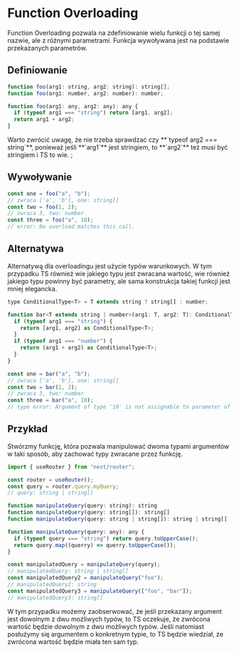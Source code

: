 # Function Overloading

Function Overloading pozwala na zdefiniowanie wielu funkcji o tej samej nazwie, ale z różnymi parametrami. Funkcja wywoływana jest na podstawie przekazanych parametrów.

## Definiowanie

```js filename="overloading.ts" copy
function foo(arg1: string, arg2: string): string[];
function foo(arg1: number, arg2: number): number;

function foo(arg1: any, arg2: any): any {
  if (typeof arg1 === "string") return [arg1, arg2];
  return arg1 + arg2;
}
```


<Callout emoji="💡">
  Warto zwrócić uwagę, że nie trzeba sprawdzać czy **`typeof arg2 === string`**,
  ponieważ jeśli **`arg1`** jest stringiem, to **`arg2`** też musi być stringiem
  i TS to wie.
</Callout>
;

## Wywoływanie

```js filename="overloading.ts" copy
const one = foo("a", "b");
// zwraca ['a', 'b'], one: string[]
const two = foo(1, 2);
// zwraca 3, two: number
const three = foo("a", 10);
// error: No overload matches this call.
```

## Alternatywa

Alternatywą dla overloadingu jest użycie typów warunkowych. W tym przypadku TS również wie jakiego typu jest zwracana wartość, wie również jakiego typu powinny być parametry, ale sama konstrukcja takiej funkcji jest mniej elegancka.

```js filename="overloading.ts" copy
type ConditionalType<T> = T extends string ? string[] : number;

function bar<T extends string | number>(arg1: T, arg2: T): ConditionalType<T> {
  if (typeof arg1 === "string") {
    return [arg1, arg2] as ConditionalType<T>;
  }
  if (typeof arg1 === "number") {
    return (arg1 + arg2) as ConditionalType<T>;
  }
}

const one = bar("a", "b");
// zwraca ['a', 'b'], one: string[]
const two = bar(1, 2);
// zwraca 3, two: number
const three = bar("a", 10);
// type error: Argument of type '10' is not assignable to parameter of type '"a"'
```

## Przykład

Stwórzmy funkcję, która pozwala manipulować dwoma typami argumentów w taki sposób, aby zachować typy zwracane przez funkcję.

```js filename="overloading.ts" copy
import { useRouter } from "next/router";

const router = useRouter();
const query = router.query.myQuery;
// query: string | string[]

function manipulateQuery(query: string): string
function manipulateQuery(query: string[]): string[]
function manipulateQuery(query: string | string[]): string | string[]

function manipulateQuery(query: any): any {
  if (typeof query === "string") return query.toUpperCase();
  return query.map((querry) => querry.toUpperCase());
}

const manipulatedQuery = manipulateQuery(query);
// manipulatedQuery: string | string[]
const manipulatedQuery2 = manipulateQuery("foo");
// manipulatedQuery2: string
const manipulatedQuery3 = manipulateQuery(["foo", "bar"]);
// manipulatedQuery3: string[]
```

<Callout emoji="💡">
  W tym przypadku możemy zaobserwować, że jeśli przekazany argument jest
  dowolnym z dwu możliwych typów, to TS oczekuje, że zwrócona wartość będzie
  dowolnym z dwu możliwych typów. Jeśli natomiast posłużymy się argumentem o
  konkretnym typie, to TS będzie wiedział, że zwrócona wartość będzie miała ten
  sam typ.
</Callout>
